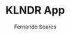 ---
title: KLNDR App
author: Fernando Soares
description: Calendar App.
isDraft: false
tags: ["UI"]
publishDate: "2024-09-26 17:41"
cover: /public/uploads/images/portfolio/labs/klndr-app.webp
type: iOS App
---